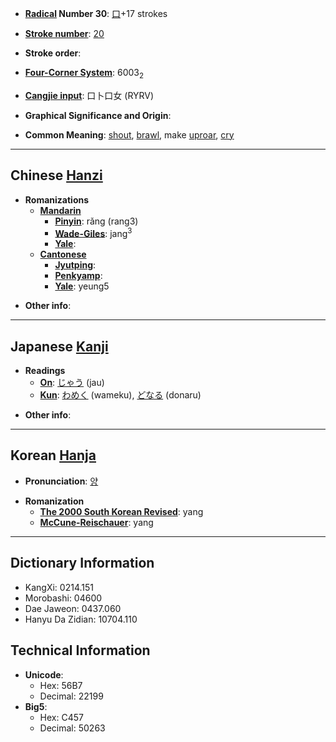 * '''[[Wiktionary:Chinese radical index| Radical]] Number 30''': [[Wiktionary:Chinese radical index 口|口]]+17 strokes

* '''[[Wiktionary:Chinese total strokes index|Stroke number]]''': [[Wiktionary:Chinese total strokes index 20|20]]

* '''Stroke order''': 

* '''[[Wiktionary:Chinese four corner index|Four-Corner System]]''': 6003<sub>2</sub>

* '''[[Wiktionary:Chinese Cangjie index|Cangjie input]]''': 口卜口女 (RYRV)

* '''Graphical Significance and Origin''': 

* '''Common Meaning''': [[shout]], [[brawl]], make [[uproar]], [[cry]]

----

== Chinese [[Hanzi]] ==

* '''Romanizations'''
** '''[[Mandarin]]'''
*** '''[[Pinyin]]''': rǎng (rang3)
*** '''[[Wade-Giles]]''': jang<sup>3</sup>
*** '''[[Yale]]''': 
** '''[[Cantonese]]'''
*** '''[[Jyutping]]''':
*** '''[[Penkyamp]]''': 
*** '''[[Yale]]''': yeung5

* '''Other info''': 

----

== Japanese [[Kanji]] ==

* '''Readings'''
** '''[[On]]''': [[じゃう]] (jau)
** '''[[Kun]]''': [[わめく]] (wameku), [[どなる]] (donaru)

* '''Other info''':  

----

== Korean [[Hanja]] ==

* '''Pronunciation''': [[양]]

* '''Romanization'''
** '''[[The 2000 South Korean Revised Romanization|The 2000 South Korean Revised]]''': yang
** '''[[McCune-Reischauer]]''': yang

----

== Dictionary Information ==

* KangXi: 0214.151
* Morobashi: 04600
* Dae Jaweon: 0437.060
* Hanyu Da Zidian: 10704.110

== Technical Information ==

* '''Unicode''':
** Hex: 56B7
** Decimal: 22199
* '''Big5''':
** Hex: C457
** Decimal: 50263